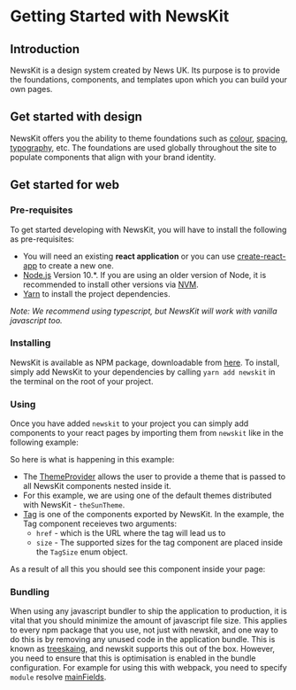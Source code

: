 

# Getting Started with NewsKit

## Introduction

NewsKit is a design system created by News UK. Its purpose is
to provide the foundations, components, and templates upon which
you can build your own pages.

## Get started with design

NewsKit offers you the ability to theme foundations such as
[colour](/foundations/colours), [spacing](/foundations/spacing),
[typography](/foundations/typography), etc.
The foundations are used globally throughout the site to populate components that align with your brand identity.

## Get started for web

### Pre-requisites
To get started developing with NewsKit, you will have to install the following as pre-requisites:
- You will need an existing **react application** or you can use [create-react-app](https://create-react-app.dev/docs/getting-started/) to create a new one.
- [Node.js](https://nodejs.org/en/) Version 10.*. If you are using an older version of Node, it is recommended to install other versions via [NVM](https://github.com/nvm-sh/nvm).
- [Yarn](https://classic.yarnpkg.com/en/) to install the project dependencies.  

*Note: We recommend using typescript, but NewsKit will work with vanilla javascript too.*

### Installing

NewsKit is available as NPM package, downloadable from [here](https://www.npmjs.com/package/newskit).
To install, simply add NewsKit to your dependencies by calling `yarn add newskit` in the terminal on the root of your project.

### Using

Once you have added `newskit` to your project you can simply
add components to your react pages by importing them from `newskit`
like in the following example:

<CodeFromFile path="examples/guides/get-started-newskit.tsx"/>

So here is what is happening in this example:
- The [ThemeProvider](/theming/code) allows the user to provide a theme that is passed to all NewsKit components nested inside it.
- For this example, we are using one of the default themes distributed with NewsKit - `theSunTheme`.
- [Tag](/components/tag) is one of the components exported by NewsKit. In the example, the Tag component receieves two arguments:
  - `href` - which is the URL where the tag will lead us to
  - `size` - The supported sizes for the tag component are placed inside the `TagSize` enum object.

As a result of all this you should see this component inside your page:

<ExampleComponent />

### Bundling

When using any javascript bundler to ship the application to production, it is vital that you should minimize the amount of javascript file size.
This applies to every npm package that you use, not just with newskit, and one way to do this is by removing any unused code in the application bundle.
This is known as [treeskaing](https://webpack.js.org/guides/tree-shaking/), and newskit supports this out of the box.
However, you need to ensure that this is optimisation is enabled in the bundle configuration.
For example for using this with webpack, you need to specify `module` resolve [mainFields](https://webpack.js.org/configuration/resolve/#resolvemainfields).
